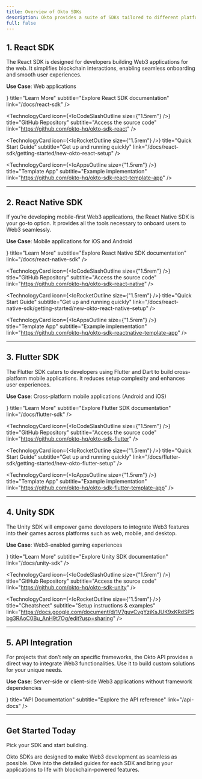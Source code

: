 ```yaml
---
title: Overview of Okto SDKs
description: Okto provides a suite of SDKs tailored to different platforms, enabling you to integrate Web3 functionalities effortlessly. Whether you're building for the web, mobile, or other platforms, Okto has an SDK to match your needs. Below is an overview of each SDK, its use case, and links to get started.
full: false
---
```



## 1. **React SDK**
The React SDK is designed for developers building Web3 applications for the web. It simplifies blockchain interactions, enabling seamless onboarding and smooth user experiences.

**Use Case**: Web applications

<div className="grid grid-cols-1 md:grid-cols-2 gap-3 md:gap-6 lg:gap-8">
  <TechnologyCard
    icon={<IoBookOutline size={"1.5rem"} />}
    title="Learn More"
    subtitle="Explore React SDK documentation"
    link="/docs/react-sdk"
  />

  <TechnologyCard
    icon={<IoCodeSlashOutline size={"1.5rem"} />}
    title="GitHub Repository"
    subtitle="Access the source code"
    link="https://github.com/okto-hq/okto-sdk-react"
  />

  <TechnologyCard
    icon={<IoRocketOutline size={"1.5rem"} />}
    title="Quick Start Guide"
    subtitle="Get up and running quickly"
    link="/docs/react-sdk/getting-started/new-okto-react-setup"
  />

  <TechnologyCard
    icon={<IoAppsOutline size={"1.5rem"} />}
    title="Template App"
    subtitle="Example implementation"
    link="https://github.com/okto-hq/okto-sdk-react-template-app"
  />
</div>

---

## 2. **React Native SDK**
If you’re developing mobile-first Web3 applications, the React Native SDK is your go-to option. It provides all the tools necessary to onboard users to Web3 seamlessly.

**Use Case**: Mobile applications for iOS and Android

<div className="grid grid-cols-1 md:grid-cols-2 gap-3 md:gap-6 lg:gap-8">
  <TechnologyCard
    icon={<IoBookOutline size={"1.5rem"} />}
    title="Learn More"
    subtitle="Explore React Native SDK documentation"
    link="/docs/react-native-sdk"
  />

  <TechnologyCard
    icon={<IoCodeSlashOutline size={"1.5rem"} />}
    title="GitHub Repository"
    subtitle="Access the source code"
    link="https://github.com/okto-hq/okto-sdk-react-native"
  />

  <TechnologyCard
    icon={<IoRocketOutline size={"1.5rem"} />}
    title="Quick Start Guide"
    subtitle="Get up and running quickly"
    link="/docs/react-native-sdk/getting-started/new-okto-react-native-setup"
  />

  <TechnologyCard
    icon={<IoAppsOutline size={"1.5rem"} />}
    title="Template App"
    subtitle="Example implementation"
    link="https://github.com/okto-hq/okto-sdk-reactnative-template-app"
  />
</div>

---

## 3. **Flutter SDK**
The Flutter SDK caters to developers using Flutter and Dart to build cross-platform mobile applications. It reduces setup complexity and enhances user experiences.

**Use Case**: Cross-platform mobile applications (Android and iOS)

<div className="grid grid-cols-1 md:grid-cols-2 gap-3 md:gap-6 lg:gap-8">
  <TechnologyCard
    icon={<IoBookOutline size={"1.5rem"} />}
    title="Learn More"
    subtitle="Explore Flutter SDK documentation"
    link="/docs/flutter-sdk"
  />

  <TechnologyCard
    icon={<IoCodeSlashOutline size={"1.5rem"} />}
    title="GitHub Repository"
    subtitle="Access the source code"
    link="https://github.com/okto-hq/okto-sdk-flutter"
  />

  <TechnologyCard
    icon={<IoRocketOutline size={"1.5rem"} />}
    title="Quick Start Guide"
    subtitle="Get up and running quickly"
    link="/docs/flutter-sdk/getting-started/new-okto-flutter-setup"
  />

  <TechnologyCard
    icon={<IoAppsOutline size={"1.5rem"} />}
    title="Template App"
    subtitle="Example implementation"
    link="https://github.com/okto-hq/okto-sdk-flutter-template-app"
  />
</div>

---

## 4. **Unity SDK**
The Unity SDK will empower game developers to integrate Web3 features into their games across platforms such as web, mobile, and desktop.

**Use Case**: Web3-enabled gaming experiences

<div className="grid grid-cols-1 md:grid-cols-2 gap-3 md:gap-6 lg:gap-8">
  <TechnologyCard
    icon={<IoBookOutline size={"1.5rem"} />}
    title="Learn More"
    subtitle="Explore Unity SDK documentation"
    link="/docs/unity-sdk"
  />

  <TechnologyCard
    icon={<IoCodeSlashOutline size={"1.5rem"} />}
    title="GitHub Repository"
    subtitle="Access the source code"
    link="https://github.com/okto-hq/okto-sdk-unity"
  />

  <TechnologyCard
    icon={<IoRocketOutline size={"1.5rem"} />}
    title="Cheatsheet"
    subtitle="Setup instructions & examples"
    link="https://docs.google.com/document/d/1V7guvCvgYzjKsJUK9xKRdSPSbg3RAoC0Bu_AnH9t7Og/edit?usp=sharing"
  />
</div>

---

## 5. **API Integration**
For projects that don’t rely on specific frameworks, the Okto API provides a direct way to integrate Web3 functionalities. Use it to build custom solutions for your unique needs.

**Use Case**: Server-side or client-side Web3 applications without framework dependencies

<div className="grid grid-cols-1 md:grid-cols-2 gap-3 md:gap-6 lg:gap-8">
  <TechnologyCard
    icon={<IoBookOutline size={"1.5rem"} />}
    title="API Documentation"
    subtitle="Explore the API reference"
    link="/api-docs"
  />
</div>

---

## Get Started Today

Pick your SDK and start building.

Okto SDKs are designed to make Web3 development as seamless as possible. Dive into the detailed guides for each SDK and bring your applications to life with blockchain-powered features.

